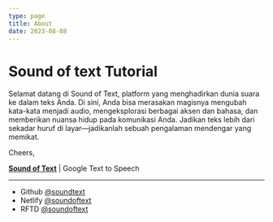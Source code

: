 ```yaml
---
type: page
title: About
date: 2023-08-08
---
```


# Sound of text Tutorial

Selamat datang di Sound of Text, platform yang menghadirkan dunia suara ke dalam teks Anda. Di sini, Anda bisa merasakan magisnya mengubah kata-kata menjadi audio, mengeksplorasi berbagai aksen dan bahasa, dan memberikan nuansa hidup pada komunikasi Anda. Jadikan teks lebih dari sekadar huruf di layar—jadikanlah sebuah pengalaman mendengar yang memikat.

Cheers,

[**Sound of Text**](https://www.voiceoftext.com/p/sound-of-text-wa.html) | Google Text to Speech

---

- Github [@soundtext](https://soundtext.github.io/)
- Netlify [@soundoftext](https://soundoftext.netlify.app/)
- RFTD [@soundoftext](https://soundoftext.readthedocs.io/)

